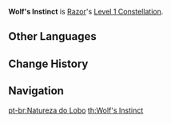 {{Constellation Infobox
|image       = Constellation Wolf's Instinct.png
|description = Picking up an Elemental Orb or Particle increases Razor's DMG by 10% for 8s.
|level       = 1
|character   = Razor
|utility1    = Percentage DMG Increase
}}
'''Wolf's Instinct''' is [[Razor]]'s [[Level 1 Constellation]].
<!--
==Gameplay Notes==
-->

==Other Languages==
{{Other Languages
|en      = Wolf's Instinct
|zhs     = 狼性
|zhs_rm  = Láng xìng
|zht     = 狼性
|zht_rm  = Láng xìng
|zh_tl   = Wolf's Nature
|ja      = 狼の性
|ja_rm   = Ookami no Sei
|ja_tl   = Wolf's Nature
|ko      = 늑대의 본성
|ko_rm   = Neukdae-ui Bonseong
|ko_tl   = Wolf's Nature
|es      = Naturaleza del lobo
|es_tl   = Wolf's Nature
|fr      = Nature du loup
|fr_tl   = Wolf's Nature
|ru      = Волчья натура
|ru_tl   = Wolf's Nature
|th      = Wolf's Instinct
|vi      = Bản Chất Của Sói
|vi_tl   = Wolf's Nature
|de      = Wolfsinstinkte
|de_tl   = Wolf's Instincts
|id      = Wolf's Instinct
|pt      = Natureza do Lobo
|pt_tl   = Wolf's Nature
}}

==Change History==
{{Change History|1.0}}

==Navigation==
{{Talent Navbox|Razor}}
[[pt-br:Natureza do Lobo]]
[[th:Wolf's Instinct]]